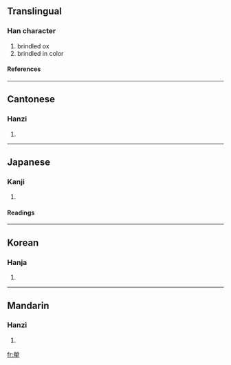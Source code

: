 {{see|荦}}

==Translingual==
===Han character===
{{Han char|rn=93|rad=牛|as=10|sn=14|four=9950<sub>2</sub>|canj=火火月竹手 (FFBHQ)}}
# brindled ox
# brindled in color
====References====
{{Han ref|kx=0703.220|dkj=20126|dj=1116.200|hdz=31817.240|uh=7296|ud=29334|bh=BABA|bd=47802}}

----
==Cantonese==
===Hanzi===
{{yue-hanzi|jyut=|y=lok3}}
# {{defn|Cantonese}}

----
==Japanese==
===Kanji===
{{ja-kanji|grade=|rs=牛10}}
# {{defn|Japanese}} 
====Readings====
{{ja-readings|on=[[らく]] (raku)|kun=[[まだらうし]] (madaraushi)}}

----
==Korean==
===Hanja===
{{ko-hanja|hangeul=락>낙|eumhun=|rv=rak>nak|mr=rak>nak|y=lak>nak}}
# {{defn|Korean}}

----
==Mandarin==
===Hanzi===
{{cmn-hanzi|sim=荦|pin=[[luò]] ([[luo4]])|wg=lo<sup>4</sup>}}
# {{defn|Mandarin}}

[[fr:犖]]